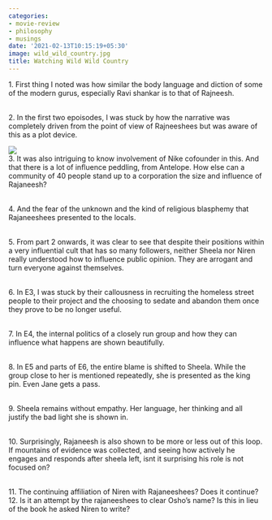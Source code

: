 ```yaml
---
categories:
- movie-review
- philosophy
- musings
date: '2021-02-13T10:15:19+05:30'
image: wild_wild_country.jpg
title: Watching Wild Wild Country
---
```


1\. First thing I noted was how similar the body language and diction of some of the modern gurus, especially Ravi shankar is to that of Rajneesh.

 <br>
2\. In the first two epoisodes, I was stuck by how the narrative was completely driven from the point of view of Rajneeshees but was aware of this as a plot device.

 ![](wild_wild_country.jpg) <br>
3\. It was also intriguing to know involvement of Nike cofounder in this. And that there is a lot of influence peddling, from Antelope. How else can a community of 40 people stand up to a corporation the size and influence of Rajaneesh?

 <br>
4\. And the fear of the unknown and the kind of religious blasphemy that Rajaneeshees presented to the locals.

 <br>
5\.  From part 2 onwards, it was clear to see that despite their positions within a very influential cult that has so many followers, neither Sheela nor Niren really understood how to influence public opinion. They are arrogant and turn everyone against themselves.

 <br>
6\. In E3, I was stuck by their callousness in recruiting the homeless street people to their project and the choosing to sedate and abandon them once they prove to be no longer useful.

 <br>
7\. In E4, the internal politics of a closely run group and how they can influence what happens are shown beautifully.

 <br>
8\. In E5 and parts of E6, the entire blame is shifted to Sheela. While the group close to her is mentioned repeatedly, she is presented as the king pin. Even Jane gets a pass.

 <br>
9\. Sheela remains without empathy. Her language, her thinking and all justify the bad light she is shown in.

 <br>
10\. Surprisingly, Rajaneesh is also shown to be more or less out of this loop. If mountains of evidence was collected, and seeing how actively he engages and responds after sheela left, isnt it surprising his role is not focused on?

 <br>
11\. The continuing affiliation of Niren with Rajaneeshees? Does it continue?<br>
12\. Is it an attempt by the rajaneeshees to clear Osho’s name? Is this in lieu of the book he asked Niren to write?

<!--
post-713
https://venugvgk.wordpress.com/2021/02/13/watching-wild-wild-country/
-->

